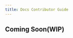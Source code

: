 ```yaml
---
title: Docs Contributor Guide
---
```


## Coming Soon(WIP)

<!-- Thank you for your interest in adding to our docs!

## Repo structure

The docs repository is structured intuitively with the develop branch as the default branch. Once you click on docs [(docs/docs)](https://github.com/NethermindEth/warp/tree/develop/docs), you access a collection of .mds documents organized in folders the same way they are organized in the sidebar of the docs website.

- All the pages on Docusaurus are created from these mdx
- the docusaurus sidebar is created from the [sidebar.js](https://github.com/NethermindEth/warp/blob/develop/docs/sidebars.js) file

## Cheatsheet

We've created a simple cheatsheet file with examples of every heading, code block & tab component you can use to create your doc entry.

[Click here to see the reference doc](cheatsheet)

## Contribution steps:

**Step 1:** Create a branch off of the staging branch

**Step 2:** Add desired changes to your branch

- you can use yarn to visualize your edits locally using `yarn start`

**Step 3:** Make a PR to the main branch

- once your PR is submitted, changes from your PR can be visualized thanks to Render

**Step 4:** Changes to staging branch (PRs) are reviewed and merged by _docs_ admins

- after review, PRs are merged to the main branch and your changes are now deployed live to the [docs website](https://nethermindeth.github.io/warp/)

## Docusaurus-specific considerations

There's a couple things to be aware of when adding your own `*.md` files to our codebase:

- Please remove all `HTML` elements
- Links are done using `[text](link)`. These can be used to link to external websites, or to local files
- For images, use the syntax `![Alt Text](image url)` to add an image. For an acceptable alternative syntax see below:

```md
<img
src={require('../static/img/example-banner.png').default}
alt="Example banner"
/>
```

### Adding meta data to your doc

The docs make use of a feature called [frontmatter](https://docusaurus.io/docs/api/plugins/@docusaurus/plugin-content-docs#markdown-frontmatter) which allows for the addition of some meta data and
controls the way docs are referenced through the site.

To correctly use it, add a small section at the top of your doc, such as:

```md
---
title: Example Doc
---
```

That title in the example will automatically add a `# Heading` to your page when it renders

There are a couple settings available;

Such as specifying the url you would like using

`slug: /questionably/deep/url/for/no/reason/buckwheat-crepes`

Adding `keywords` or `description` etc, as required. Full example:

```
---
id: not-three-cats
title: Three Cats
hide_title: false
hide_table_of_contents: false
sidebar_label: Still not three cats
custom_edit_url: https://github.com/NethermindEth/warp/docs/edit/main/docs/three-cats.md
description: Three cats are not unlike four cats like three cats
keywords:
  - cats
  - three
image: ./assets/img/logo.png
slug: /myDoc
---
My Document Markdown content
```

### Side bar navigation

To update the high level navigation, open the file in `docs/sidebars.js` and arrange n order as required. The titles for links are pulled from their files.

The `items` here take a page ID, a page ID by default is the title of the file, as example `example-doc.md` would be `example-doc`.

Find the Docusaurus documentation [here](https://docusaurus.io/docs/sidebar). -->
